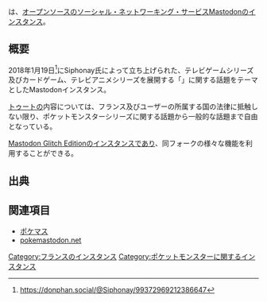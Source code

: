 {{小文字}}
{{infobox instance
|Name = {{Ruby|donphan.social|ドンファン ソーシャル}}
|Image = [[File:donphan_social_logo.png|300px]]
|Domain = https://donphan.social
|Country = フランス
|Admin = [https://donphan.social/@Siphonay Siphonay]
|Start = 2018年1月19日
|Kifu = [https://paypal.me/siphonay Paypal]
}}
{{Ruby|'''donphan.social'''|ドンファン ソーシャル}}は、[[オープンソース]]の[[ソーシャル・ネットワーキング・サービス]][[Mastodon]]の[[インスタンス]]。

== 概要 ==
2018年1月19日<ref>https://donphan.social/@Siphonay/99372969212386647</ref>にSiphonay氏によって立ち上げられた、テレビゲームシリーズ及びカードゲーム、テレビアニメシリーズを展開する「{{Jawp|ポケットモンスター}}」に関する話題をテーマとしたMastodonインスタンス。

[[トゥート]]の内容については、フランス及びユーザーの所属する国の法律に抵触しない限り、ポケットモンスターシリーズに関する話題から一般的な話題まで自由となっている。

[[Mastodon Glitch Edition]]のインスタンスであり、同フォークの様々な機能を利用することができる。

== 出典 ==
<references />

== 関連項目 ==
* [[ポケマス]]
* [[pokemastodon.net]]

[[Category:フランスのインスタンス]]
[[Category:ポケットモンスターに関するインスタンス]]